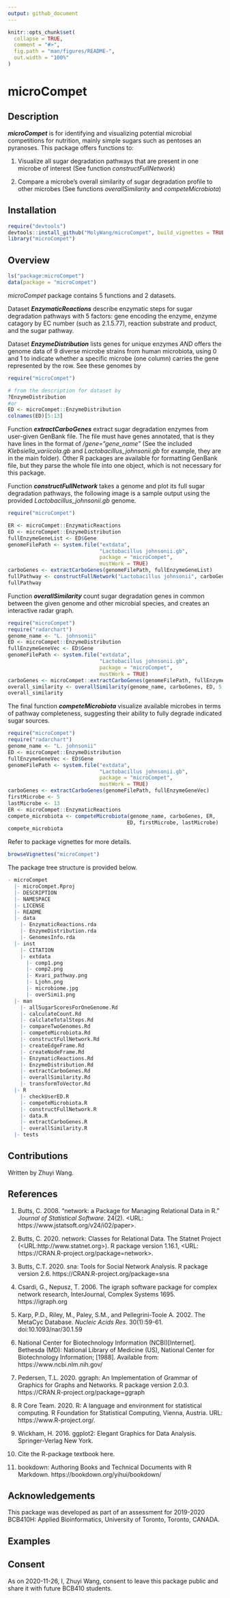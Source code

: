 ```yaml
---
output: github_document
---
```


<!-- README.md is generated from README.Rmd. Please edit that file -->

```r
knitr::opts_chunk$set(
  collapse = TRUE,
  comment = "#>",
  fig.path = "man/figures/README-",
  out.width = "100%"
)
```

# microCompet

<!-- badges: start -->
<!-- badges: end -->


## Description
__*microCompet*__ is for identifying and visualizing potential microbial competitions for nutrition, mainly simple sugars such as pentoses an pyranoses. This package offers functions to:

1. Visualize all sugar degradation pathways that are present in one microbe of interest (See function _*constructFullNetwork*_)

2. Compare a microbe's overall similarity of sugar degradation profile to other microbes (See functions _*overallSimilarity*_ and _*competeMicrobiota*_)



## Installation

```r
require("devtools")
devtools::install_github("MolyWang/microCompet", build_vignettes = TRUE)
library("microCompet")
```


## Overview
```r
ls("package:microCompet")
data(package = "microCompet")
```
_microCompet_ package contains 5 functions and 2 datasets. 

Dataset __*EnzymaticReactions*__ describe enzymatic steps for sugar degradation pathways with 5 factors: gene encoding the enzyme, enzyme catagory by EC number (such as 2.1.5.77), reaction substrate and product, and the sugar pathway.

Dataset __*EnzymeDistribution*__ lists genes for unique enzymes *AND* offers the genome data of 9 diverse microbe strains from human microbiota, using 0 and 1 to indicate whether a specific microbe (one column) carries the gene represented by the row. See these genomes by 
```r
require("microCompet")

# from the description for dataset by
?EnzymeDistribution
#or
ED <- microCompet::EnzymeDistribution
colnames(ED)[5:13]
```
Function __*extractCarboGenes*__ extract sugar degradation enzymes from user-given GenBank file.
The file must have genes annotated, that is they have lines in the format of _/gene="gene_name"_ (See the included *Klebsiella_variicola.gb* and *Lactobacillus_johnsonii.gb* for example, they are in the main folder). Other R packages are available for formatting GenBank file, but they parse the whole file into one object, which is not necessary for this package.

Function __*constructFullNetwork*__ takes a genome and plot its full sugar degradation pathways, the following image is a sample output using the provided *Lactobacillus_johnsonii.gb* genome.
```r
require("microCompet")

ER <- microCompet::EnzymaticReactions
ED <- microCompet::EnzymeDistribution
fullEnzymeGeneList <- ED$Gene
genomeFilePath <- system.file("extdata",
                              "Lactobacillus johnsonii.gb",
                              package = "microCompet",
                              mustWork = TRUE)
carboGenes <- extractCarboGenes(genomeFilePath, fullEnzymeGeneList)
fullPathway <- constructFullNetwork("Lactobacillus johnsonii", carboGenes, ER)
fullPathway
```


Function __*overallSimilarity*__ count sugar degradation genes in common between the given genome and other microbial species, and creates an interactive radar graph.
```r
require("microCompet")
require("radarchart")
genome_name <- "L. johnsonii"
ED <- microCompet::EnzymeDistribution
fullEnzymeGeneVec <- ED$Gene
genomeFilePath <- system.file("extdata",
                              "Lactobacillus johnsonii.gb",
                              package = "microCompet",
                              mustWork = TRUE)
carboGenes <- microCompet::extractCarboGenes(genomeFilePath, fullEnzymeGeneVec)
overall_similarity <- overallSimilarity(genome_name, carboGenes, ED, 5, 13)
overall_similarity

```


The final function __*competeMicrobiota*__ visualize available microbes in terms of pathway completeness, suggesting their ability to fully degrade indicated sugar sources.
```r
require("microCompet")
require("radarchart")
genome_name <- "L. johnsonii"
ED <- microCompet::EnzymeDistribution
fullEnzymeGeneVec <- ED$Gene
genomeFilePath <- system.file("extdata",
                              "Lactobacillus johnsonii.gb",
                              package = "microCompet",
                              mustWork = TRUE)
carboGenes <- extractCarboGenes(genomeFilePath, fullEnzymeGeneVec)
firstMicrobe <- 5
lastMicrobe <- 13
ER <- microCompet::EnzymaticReactions
compete_microbiota <- competeMicrobiota(genome_name, carboGenes, ER,
                                       ED, firstMicrobe, lastMicrobe)
compete_microbiota
```


Refer to package vignettes for more details.
```r
browseVignettes("microCompet")
```
The package tree structure is provided below.
```r
- microCompet
  |- microCompet.Rproj
  |- DESCRIPTION
  |- NAMESPACE
  |- LICENSE
  |- README
  |- data
    |- EnzymaticReactions.rda
    |- EnzymeDistribution.rda
    |- GenomesInfo.rda
  |- inst
    |- CITATION
    |- extdata
      |- comp1.png
      |- comp2.png
      |- Kvari_pathway.png
      |- Ljohn.png
      |- microbiome.jpg
      |- overSimi1.png
  |- man
    |- allSugarScoresForOneGenome.Rd
    |- calculateCount.Rd
    |- calclateTotalSteps.Rd
    |- compareTwoGenomes.Rd
    |- competeMicrobiota.Rd
    |- constructFullNetwork.Rd
    |- createEdgeFrame.Rd
    |- createNodeFrame.Rd
    |- EnzymaticReactions.Rd
    |- EnzymeDistribution.Rd
    |- extractCarboGenes.Rd
    |- overallSimilarity.Rd
    |- transformToVector.Rd
  |- R
    |- checkUserED.R
    |- competeMicrobiota.R
    |- constructFullNetwork.R
    |- data.R
    |- extractCarboGenes.R
    |- overallSimilarity.R
  |- tests
``` 


## Contributions
Written by Zhuyi Wang.


## References
1. Butts, C. 2008. “network: a Package for Managing Relational Data in R.” _Journal of Statistical Software_. 24(2). <URL: https://www.jstatsoft.org/v24/i02/paper>.

2. Butts, C. 2020. network: Classes for Relational Data. The Statnet Project (<URL:http://www.statnet.org>). R package version 1.16.1, <URL: https://CRAN.R-project.org/package=network>.

3. Butts, C.T. 2020. sna: Tools for Social Network Analysis. R package version 2.6. https://CRAN.R-project.org/package=sna

4. Csardi, G., Nepusz, T. 2006. The igraph software package for complex network research, InterJournal, Complex Systems 1695. https://igraph.org

5. Karp, P.D., Riley, M., Paley, S.M., and Pellegrini-Toole A. 2002. The MetaCyc Database. *Nucleic Acids Res*. 30(1):59-61. doi:10.1093/nar/30.1.59

6. National Center for Biotechnology Information (NCBI)[Internet]. Bethesda (MD): National Library of Medicine (US), National Center for Biotechnology Information; [1988]. Available from: https://www.ncbi.nlm.nih.gov/

7. Pedersen, T.L. 2020. ggraph: An Implementation of Grammar of Graphics for Graphs and Networks. R package version 2.0.3. https://CRAN.R-project.org/package=ggraph

8. R Core Team. 2020. R: A language and environment for statistical computing. R Foundation for Statistical Computing, Vienna, Austria. URL: https://www.R-project.org/.

9. Wickham, H. 2016. ggplot2: Elegant Graphics for Data Analysis. Springer-Verlag New York.

10. Cite the R-package textbook here.

11. bookdown: Authoring Books and Technical Documents with R Markdown. https://bookdown.org/yihui/bookdown/





## Acknowledgements
This package was developed as part of an assessment for 2019-2020 BCB410H: Applied Bioinformatics, University of Toronto, Toronto, CANADA.


## Examples


## Consent
As on 2020-11-26, I, Zhuyi Wang, consent to leave this package public and share it with future BCB410 students.

